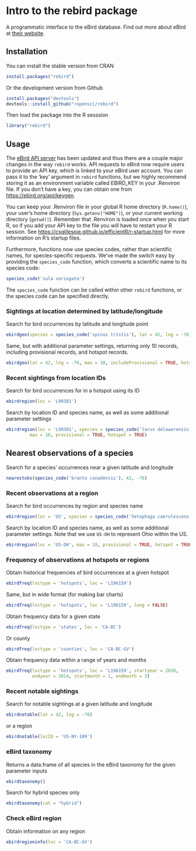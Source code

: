 <!--
%\VignetteEngine{knitr::docco_classic}
%\VignetteIndexEntry{rebird vignette}
-->

# Intro to the rebird package

A programmatic interface to the eBird database. Find out more about eBird at [their website](http://ebird.org/home/).

## Installation

You can install the stable version from CRAN

```r
install.packages("rebird")
```

Or the development version from Github

```r
install.packages("devtools")
devtools::install_github("ropensci/rebird")
```

Then load the package into the R sesssion

```r
library("rebird")
```

## Usage

The [eBird API server](https://documenter.getpostman.com/view/664302/ebird-api-20/2HTbHW) 
has been updated and thus there are a couple major changes in the way `rebird` works.
API requests to eBird now require users to provide an API key, which is linked to your 
eBird user account. 
You can pass it to the 'key' argument in `rebird` functions, but we highly recommend
storing it as an environment variable called EBIRD_KEY in your .Renviron file.
If you don't have a key, you can obtain one from <https://ebird.org/api/keygen>.

You can keep your .Renviron file in your global R home directory (`R.home()`), your user's home
directory (`Sys.getenv("HOME")`), or your current working directory (`getwd()`). Remember
that .Renviron is loaded once when you start R, so if you add your API key to the file you will
have to restart your R session. See <https://csgillespie.github.io/efficientR/r-startup.html> for
more information on R's startup files.

Furthermore, functions now use species codes, rather than scientific names, for species-specific requests.
We've made the switch easy by providing the `species_code` function, which converts a scientific name to
its species code:

```r
species_code('sula variegata')
```

The `species_code` function can be called within other `rebird` functions, or the species code 
can be specified directly.

### Sightings at location determined by latitude/longitude

Search for bird occurrences by latitude and longitude point

```r
ebirdgeo(species = species_code('spinus tristis'), lat = 42, lng = -76)
```

Same, but with additional parameter settings, returning only 10 records, including provisional records, and hotspot records. 

```r
ebirdgeo(lat = 42, lng = -76, max = 10, includeProvisional = TRUE, hotspot = TRUE)
```


### Recent sightings from location IDs

Search for bird occurrences for in a hotspot using its ID

```r
ebirdregion(loc = 'L99381')
```

Search by location ID and species name, as well as some additional parameter settings 

```r
ebirdregion(loc = 'L99381', species = species_code('larus delawarensis'), 
         max = 10, provisional = TRUE, hotspot = TRUE)
```


## Nearest observations of a species

Search for a species' occurrences near a given latitude and longitude

```r
nearestobs(species_code('branta canadensis'), 42, -76)
```


### Recent observations at a region

Search for bird occurrences by region and species name

```r
ebirdregion(loc = 'US', species = species_code('Setophaga caerulescens'))
```

Search by location ID and species name, as well as some additional parameter settings. Note that we use `US-OH` to represent Ohio within the US.

```r
ebirdregion(loc = 'US-OH', max = 10, provisional = TRUE, hotspot = TRUE)
```


### Frequency of observations at hotspots or regions

Obtain historical frequencies of bird occurrences at a given hotspot

```r
ebirdfreq(loctype = 'hotspots', loc = 'L196159')
```

Same, but in wide format (for making bar charts)

```r
ebirdfreq(loctype = 'hotspots', loc = 'L196159', long = FALSE)
```

Obtain frequency data for a given state

```r
ebirdfreq(loctype = 'states', loc = 'CA-BC')
```

Or county

```r
ebirdfreq(loctype = 'counties', loc = 'CA-BC-GV')
```

Obtain frequency data within a range of years and months

```r
ebirdfreq(loctype = 'hotspots', loc = 'L196159', startyear = 2010,
          endyear = 2014, startmonth = 1, endmonth = 3)
```


### Recent notable sightings

Search for notable sightings at a given latitude and longitude

```r
ebirdnotable(lat = 42, lng = -70)
```

or a region

```r
ebirdnotable(locID = 'US-NY-109')
```


### eBird taxonomy

Returns a data.frame of all species in the eBird taxonomy for the given parameter inputs

```r
ebirdtaxonomy()
```

Search for hybrid species only

```r
ebirdtaxonomy(cat = "hybrid")
```

### Check eBird region

Obtain information on any region 

```r
ebirdregioninfo(loc = 'CA-BC-GV')
```
